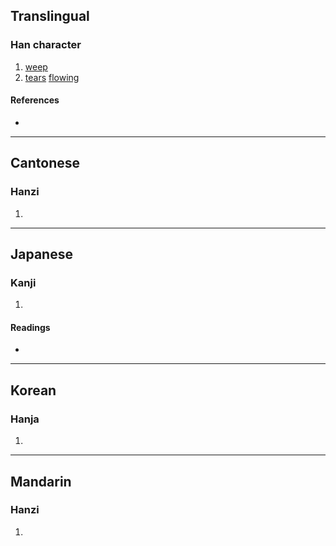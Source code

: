 {{character info/new}}
==Translingual==

===Han character===
{{Han char|rn=85|rad=水|as=12|sn=15|four=34127|canj=EDDB|ids=⿰氵⿱林月}}

# [[weep]]
# [[tear]]s [[flow]]ing

====References====
* {{Han ref|kx=0651.040|dkj=18293|dj=1061.140|hdz=31737.070|uh=6F78|ud=28536|bh=BCE8|bd=48360}}

----

==Cantonese==

===Hanzi===
{{yue-hanzi|jyut=|y=saan1}}

# {{defn|lang=yue|sort=水12}}

----

==Japanese==

===Kanji===
{{ja-kanji|grade=|rs=水12}}

# {{defn|lang=ja|sort=水12}}

====Readings====
* {{ja-readings|on=[[さん]] (san)|kun=}}

----

==Korean==

===Hanja===
{{ko-hanja|hangeul=산|eumhun=|rv=san|mr=san|y=san}}

# {{defn|lang=ko|sort=水12}}

----

==Mandarin==

===Hanzi===
{{cmn-hanzi|pin=[[shān]] ([[shan1]])|wg=shan<sup>1</sup>}}

# {{defn|lang=cmn|sort=水12}}